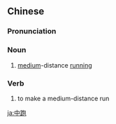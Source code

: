 ==Chinese==
{{zh-forms}}

===Pronunciation===
{{zh-pron
|m=zhōngpǎo
|c=zung1 paau2
|w=1tson bau
|cat=n,v
}}

===Noun===
{{zh-noun}}

# [[medium]]-distance [[running]]

===Verb===
{{zh-verb}}

# to make a medium-distance run

[[ja:中跑]]